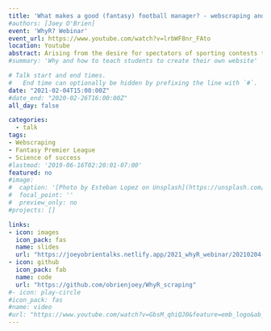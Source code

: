 ```yaml
---
title: 'What makes a good (fantasy) football manager? - webscraping and data analysis in R'
#authors: [Joey O'Brien]
event: 'WhyR? Webinar'
event_url: https://www.youtube.com/watch?v=lrbWF8nr_FAto
location: Youtube
abstract: Arising from the desire for spectators of sporting contests to obtain more enjoyment, Fantasy sports have become increasing popular in recent years. These sports involve competitors to create virtual teams that score points based upon the statistical performances of the physical athletes. Given the virtual structure of these contests there exists an array of data regarding competitor actions available online as a result of their digital traces. In this talk we will look at some techniques within the R programming language that may be used to parse this data via webscraping procedures. We will then describe one such example study focussing specifically on the Fantasy Premier League, the fantasy equivalent of the top division within English soccer. In particular we will consider visual techniques from the Tidyverse suite of packages that allow a descriptive story regarding the science of success behind those competitors who perform well in the game to be developed. 
#summary: 'Why and how to teach students to create their own website'

# Talk start and end times.
#   End time can optionally be hidden by prefixing the line with `#`.
date: "2021-02-04T15:00:00Z"
#date_end: "2020-02-26T16:00:00Z"
all_day: false

categories:
  - talk
tags:
- Webscraping
- Fantasy Premier League
- Science of success
#lastmod: '2019-06-16T02:20:01-07:00'
featured: no
#image:
#  caption: '[Photo by Esteban Lopez on Unsplash](https://unsplash.com/photos/rsXAKLDfqB8)'
#  focal_point: ''
#  preview_only: no
#projects: []

links:
- icon: images
  icon_pack: fas
  name: slides
  url: "https://joeyobrientalks.netlify.app/2021_whyR_webinar/20210204-WhyR.pdf"
- icon: github
  icon_pack: fab
  name: code
  url: "https://github.com/obrienjoey/WhyR_scraping"
#- icon: play-circle
#icon_pack: fas
#name: video
#url: "https://www.youtube.com/watch?v=GbsM_qhiQJ0&feature=emb_logo&ab_channel=SIAM-IMADublinArea"
---
```

